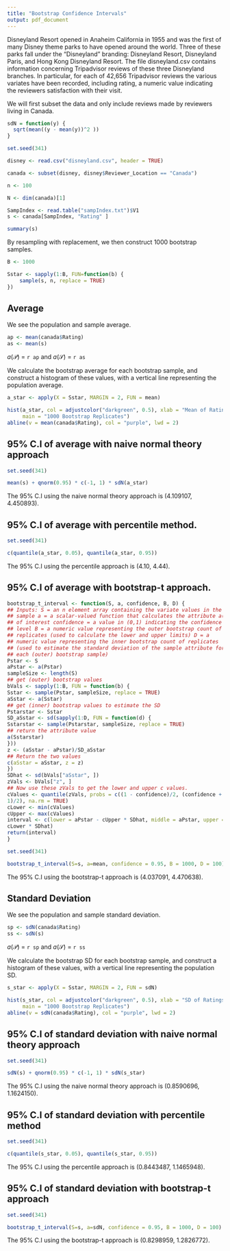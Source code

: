 ```yaml
---
title: "Bootstrap Confidence Intervals"
output: pdf_document
---
```






Disneyland Resort opened in Anaheim California in 1955 and was the
first of many Disney theme parks to have opened around the world. Three of these parks fall under the
“Disneyland” branding: Disneyland Resort, Disneyland Paris, and Hong Kong Disneyland Resort. The file
disneyland.csv contains information concerning Tripadvisor reviews of these three Disneyland branches.
In particular, for each of 42,656 Tripadvisor reviews the various variates have been recorded, including
rating, a numeric value indicating the reviewers satisfaction with their visit.


We will first subset the data and only include reviews made by reviewers living
in Canada.

```r

sdN = function(y) {
  sqrt(mean((y - mean(y))^2 ))
}

```

```r

set.seed(341)

disney <- read.csv("disneyland.csv", header = TRUE)

canada <- subset(disney, disney$Reviewer_Location == "Canada")

n <- 100

N <- dim(canada)[1]

SampIndex <- read.table("sampIndex.txt")$V1
s <- canada[SampIndex, "Rating" ]

summary(s)

```

By resampling with replacement, we then construct 1000 bootstrap samples.




```r

B <- 1000

Sstar <- sapply(1:B, FUN=function(b) {
    sample(s, n, replace = TRUE)
})

```


\newpage

## Average

We see the population and sample average.


```r

ap <- mean(canada$Rating)
as <- mean(s)

```
$a(\mathcal{P})$ = `r ap` and $a(\mathcal{S})$ = `r as` 


We calculate the bootstrap average for each bootstrap sample, and construct a
histogram of these values, with a vertical line representing the population average.

```r

a_star <- apply(X = Sstar, MARGIN = 2, FUN = mean)

hist(a_star, col = adjustcolor("darkgreen", 0.5), xlab = "Mean of Ratings",
     main = "1000 Bootstrap Replicates")
abline(v = mean(canada$Rating), col = "purple", lwd = 2)

```

\newpage 

## 95% C.I  of average with naive normal theory approach

```r
set.seed(341)

mean(s) + qnorm(0.95) * c(-1, 1) * sdN(a_star)

```
The 95% C.I using the naive normal theory approach is (4.109107, 4.450893).



## 95% C.I  of average with percentile method.

```r
set.seed(341)

c(quantile(a_star, 0.05), quantile(a_star, 0.95))

```
The 95% C.I using the percentile approach is (4.10, 4.44).



## 95% C.I  of average with bootstrap-t approach.

```r

bootstrap_t_interval <- function(S, a, confidence, B, D) {
## Inputs: S = an n element array containing the variate values in the
## sample a = a scalar-valued function that calculates the attribute a()
## of interest confidence = a value in (0,1) indicating the confidence
## level B = a numeric value representing the outer bootstrap count of
## replicates (used to calculate the lower and upper limits) D = a
## numeric value representing the inner bootstrap count of replicates
## (used to estimate the standard deviation of the sample attribute for
## each (outer) bootstrap sample)
Pstar <- S
aPstar <- a(Pstar)
sampleSize <- length(S)
## get (outer) bootstrap values
bVals <- sapply(1:B, FUN = function(b) {
Sstar <- sample(Pstar, sampleSize, replace = TRUE)
aSstar <- a(Sstar)
## get (inner) bootstrap values to estimate the SD
Pstarstar <- Sstar
SD_aSstar <- sd(sapply(1:D, FUN = function(d) {
Sstarstar <- sample(Pstarstar, sampleSize, replace = TRUE)
## return the attribute value
a(Sstarstar)
}))
z <- (aSstar - aPstar)/SD_aSstar
## Return the two values
c(aSstar = aSstar, z = z)
})
SDhat <- sd(bVals["aSstar", ])
zVals <- bVals["z", ]
## Now use these zVals to get the lower and upper c values.
cValues <- quantile(zVals, probs = c((1 - confidence)/2, (confidence +
1)/2), na.rm = TRUE)
cLower <- min(cValues)
cUpper <- max(cValues)
interval <- c(lower = aPstar - cUpper * SDhat, middle = aPstar, upper = aPstar -
cLower * SDhat)
return(interval)
}

```

```r
set.seed(341)

bootstrap_t_interval(S=s, a=mean, confidence = 0.95, B = 1000, D = 100)

```

The 95% C.I using the bootstrap-t approach is (4.037091, 4.470638).



\newpage


## Standard Deviation

We see the population and sample standard deviation.

```r

sp <- sdN(canada$Rating)
ss <- sdN(s)

```

$a(\mathcal{P})$ = `r sp` and $a(\mathcal{S})$ = `r ss` 


We calculate the bootstrap SD for each bootstrap sample, and construct a
histogram of these values, with a vertical line representing the population SD.

```r

s_star <- apply(X = Sstar, MARGIN = 2, FUN = sdN)

hist(s_star, col = adjustcolor("darkgreen", 0.5), xlab = "SD of Ratings",
     main = "1000 Bootstrap Replicates")
abline(v = sdN(canada$Rating), col = "purple", lwd = 2)

```

\newpage 

## 95% C.I of standard deviation with naive normal theory approach

```r
set.seed(341)

sdN(s) + qnorm(0.95) * c(-1, 1) * sdN(s_star)

```
The 95% C.I using the naive normal theory approach is (0.8590696, 1.1624150).


## 95% C.I of standard deviation with percentile method

```r
set.seed(341)

c(quantile(s_star, 0.05), quantile(s_star, 0.95))

```
The 95% C.I using the percentile approach is (0.8443487, 1.1465948).

## 95% C.I of standard deviation with bootstrap-t approach

```r
set.seed(341)

bootstrap_t_interval(S=s, a=sdN, confidence = 0.95, B = 1000, D = 100)

```

The 95% C.I using the bootstrap-t approach is (0.8298959, 1.2826772).














